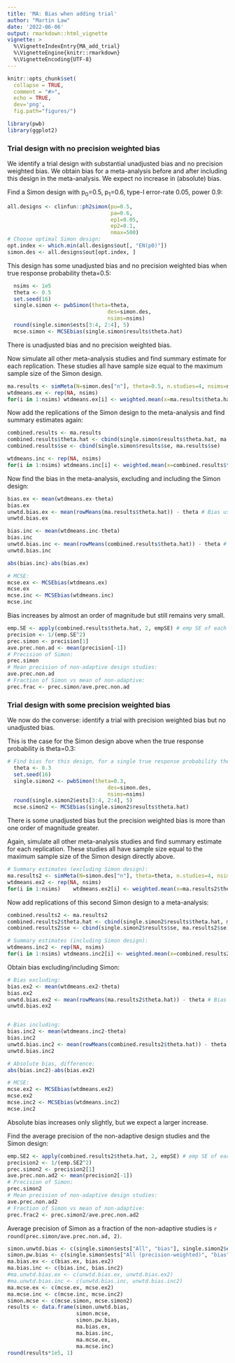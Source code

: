 ```yaml
---
title: 'MA: Bias when adding trial'
author: "Martin Law"
date: '2022-06-06'
output: rmarkdown::html_vignette
vignette: >
  %\VignetteIndexEntry{MA_add_trial}
  %\VignetteEngine{knitr::rmarkdown}
  %\VignetteEncoding{UTF-8}
---
```


```r
knitr::opts_chunk$set(
  collapse = TRUE,
  comment = "#>",
  echo = TRUE,
  dev='png',
  fig.path="figures/")
```

```r
library(pwb)
library(ggplot2)
```

### Trial design with no precision weighted bias

We identify a trial design with substantial unadjusted bias and no precision weighted bias. We obtain bias for a meta-analysis before and after including this design in the meta-analysis. We expect no increase in (absolute) bias.


Find a Simon design with p~0~=0.5, p~1~=0.6, type-I error-rate 0.05, power
0.9:

```r
all.designs <- clinfun::ph2simon(pu=0.5,
                                 pa=0.6,
                                 ep1=0.05,
                                 ep2=0.1,
                                 nmax=500)
# Choose optimal Simon design:
opt.index <- which.min(all.designs$out[, "EN(p0)"])
simon.des <- all.designs$out[opt.index, ]
```


This design has some unadjusted bias and no precision weighted bias when true response probability theta=0.5:

```r
  nsims <- 1e5
  theta <- 0.5
  set.seed(16)
  single.simon <- pwbSimon(theta=theta,
                                des=simon.des,
                                nsims=nsims)
  round(single.simon$ests[3:4, 2:4], 5)
  mcse.simon <- MCSEbias(single.simon$results$theta.hat)
```

There is unadjusted bias and no precision weighted bias.


Now simulate all other meta-analysis studies and find summary estimate for each replication. These studies all have sample size equal to the maximum sample size of the Simon design.

```r
ma.results <- simMeta(N=simon.des["n"], theta=0.5, n.studies=4, nsims=nsims)
wtdmeans.ex <- rep(NA, nsims)
for(i in 1:nsims) wtdmeans.ex[i] <- weighted.mean(x=ma.results$theta.hat[i, ], w=1/ma.results$se[i, ]^2)

```
Now add the replications of the Simon design to the meta-analysis and find summary estimates again:

```r
combined.results <- ma.results
combined.results$theta.hat <- cbind(single.simon$results$theta.hat, ma.results$theta.hat)
combined.results$se <- cbind(single.simon$results$se, ma.results$se)

wtdmeans.inc <- rep(NA, nsims)
for(i in 1:nsims) wtdmeans.inc[i] <- weighted.mean(x=combined.results$theta.hat[i, ], w=1/combined.results$se[i, ]^2)
```

Now find the bias in the meta-analysis, excluding and including the Simon design:

```r
bias.ex <- mean(wtdmeans.ex-theta)
bias.ex
unwtd.bias.ex <- mean(rowMeans(ma.results$theta.hat)) - theta # Bias using simple mean of estimates
unwtd.bias.ex

bias.inc <- mean(wtdmeans.inc-theta)
bias.inc
unwtd.bias.inc <- mean(rowMeans(combined.results$theta.hat)) - theta # Bias using simple mean of estimates
unwtd.bias.inc

abs(bias.inc)-abs(bias.ex)

# MCSE:
mcse.ex <- MCSEbias(wtdmeans.ex)
mcse.ex
mcse.inc <- MCSEbias(wtdmeans.inc)
mcse.inc

```
Bias increases by almost an order of magnitude but still remains very small.

```r
emp.SE <- apply(combined.results$theta.hat, 2, empSE) # emp SE of each column
precision <- 1/(emp.SE^2)
prec.simon <- precision[1]
ave.prec.non.ad <- mean(precision[-1])
# Precision of Simon:
prec.simon
# Mean precision of non-adaptive design studies:
ave.prec.non.ad
# Fraction of Simon vs mean of non-adaptive:
prec.frac <- prec.simon/ave.prec.non.ad
```

### Trial design with some precision weighted bias

We now do the converse: identify a trial with precision weighted bias but no unadjusted bias.

This is the case for the Simon design above when the true response probability is theta=0.3:

```r
# Find bias for this design, for a single true response probability theta:
  theta <- 0.3
  set.seed(16)
  single.simon2 <- pwbSimon(theta=0.3,
                                des=simon.des,
                                nsims=nsims)
  round(single.simon2$ests[3:4, 2:4], 5)
  mcse.simon2 <- MCSEbias(single.simon2$results$theta.hat)
```
There is some unadjusted bias but the precision weighted bias is more than one order of magnitude greater.


Again, simulate all other meta-analysis studies and find summary estimate for each replication. These studies all have sample size equal to the maximum sample size of the Simon design directly above.

```r
# Summary estimates (excluding Simon design):
ma.results2 <- simMeta(N=simon.des["n"], theta=theta, n.studies=4, nsims=nsims)
wtdmeans.ex2 <- rep(NA, nsims)
for(i in 1:nsims)    wtdmeans.ex2[i] <- weighted.mean(x=ma.results2$theta.hat[i, ], w=1/ma.results2$se[i, ]^2)

```

Now add replications of this second Simon design to a meta-analysis:

```r
combined.results2 <- ma.results2
combined.results2$theta.hat <- cbind(single.simon2$results$theta.hat, ma.results2$theta.hat)
combined.results2$se <- cbind(single.simon2$results$se, ma.results2$se)

# Summary estimates (including Simon design):
wtdmeans.inc2 <- rep(NA, nsims)
for(i in 1:nsims) wtdmeans.inc2[i] <- weighted.mean(x=combined.results2$theta.hat[i, ], w=1/combined.results2$se[i, ]^2)
```

Obtain bias excluding/including Simon:
```r
# Bias excluding:
bias.ex2 <- mean(wtdmeans.ex2-theta)
bias.ex2
unwtd.bias.ex2 <- mean(rowMeans(ma.results2$theta.hat)) - theta # Bias using simple mean of estimates
unwtd.bias.ex2


# Bias including:
bias.inc2 <- mean(wtdmeans.inc2-theta)
bias.inc2
unwtd.bias.inc2 <- mean(rowMeans(combined.results2$theta.hat)) - theta # Bias using simple mean of estimates
unwtd.bias.inc2

# Absolute bias, difference:
abs(bias.inc2)-abs(bias.ex2)

# MCSE:
mcse.ex2 <- MCSEbias(wtdmeans.ex2)
mcse.ex2
mcse.inc2 <- MCSEbias(wtdmeans.inc2)
mcse.inc2
```
Absolute bias increases only slightly, but we expect a larger increase.

Find the average precision of the non-adaptive design studies and the Simon design:

```r
emp.SE2 <- apply(combined.results2$theta.hat, 2, empSE) # emp SE of each column
precision2 <- 1/(emp.SE2^2)
prec.simon2 <- precision2[1]
ave.prec.non.ad2 <- mean(precision2[-1])
# Precision of Simon:
prec.simon2
# Mean precision of non-adaptive design studies:
ave.prec.non.ad2
# Fraction of Simon vs mean of non-adaptive:
prec.frac2 <- prec.simon2/ave.prec.non.ad2
```

Average precision of Simon as a fraction of the non-adaptive studies is `r round(prec.simon/ave.prec.non.ad, 2)`.

```r
simon.unwtd.bias <- c(single.simon$ests["All", "bias"], single.simon2$ests["All", "bias"])
simon.pw.bias <- c(single.simon$ests["All (precision-weighted)", "bias"], single.simon2$ests["All (precision-weighted)", "bias"])
ma.bias.ex <- c(bias.ex, bias.ex2)
ma.bias.inc <- c(bias.inc, bias.inc2)
#ma.unwtd.bias.ex <- c(unwtd.bias.ex, unwtd.bias.ex2)
#ma.unwtd.bias.inc <- c(unwtd.bias.inc, unwtd.bias.inc2) 
ma.mcse.ex <- c(mcse.ex, mcse.ex2)
ma.mcse.inc <- c(mcse.inc, mcse.inc2)
simon.mcse <- c(mcse.simon, mcse.simon2)
results <- data.frame(simon.unwtd.bias,
                      simon.mcse,
                      simon.pw.bias,
                      ma.bias.ex,
                      ma.bias.inc,
                      ma.mcse.ex,
                      ma.mcse.inc)
round(results*1e5, 1)
```

